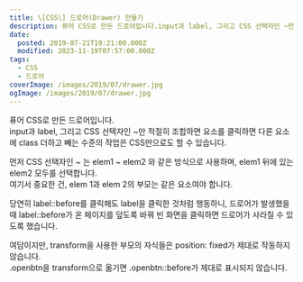 ```yaml
---
title: \[CSS\] 드로어(Drawer) 만들기
description: 퓨어 CSS로 만든 드로어입니다.input과 label, 그리고 CSS 선택자인 ~만 적절히 조합하면 요소를 클릭하면 다른 요소에 class 더하고 빼는 수준의 작업은 CSS만으로도 할 수 있습니다. 먼저 CSS 선택자인 ~ 는 elem1 ~ elem2 와 같은 방식으로 사용하며, elem1 뒤에 있는 elem2 모두를 선택합니다.여기서 중요한 건, elem 1과 elem 2의 부모는 같은 요소여야 합니다. 당연히 label::before를 클릭해도
date:
  posted: 2019-07-21T19:21:00.000Z
  modified: 2023-11-19T07:57:00.000Z
tags:
  - CSS
  - 드로어
coverImage: /images/2019/07/drawer.jpg
ogImage: /images/2019/07/drawer.jpg
---
```


퓨어 CSS로 만든 드로어입니다.  
input과 label, 그리고 CSS 선택자인 \~만 적절히 조합하면 요소를 클릭하면 다른 요소에 class 더하고 빼는 수준의 작업은 CSS만으로도 할 수 있습니다.

먼저 CSS 선택자인 \~ 는 elem1 \~ elem2 와 같은 방식으로 사용하며, elem1 뒤에 있는 elem2 모두를 선택합니다.  
여기서 중요한 건, elem 1과 elem 2의 부모는 같은 요소여야 합니다.

당연히 label::before를 클릭해도 label을 클릭한 것처럼 행동하니, 드로어가 발생했을 때 label::before가 온 페이지를 덮도록 바꿔 빈 화면을 클릭하면 드로어가 사라질 수 있도록 했습니다.

여담이지만, transform을 사용한 부모의 자식들은 position: fixed가 제대로 작동하지 않습니다.  
.openbtn을 transform으로 옮기면 .openbtn::before가 제대로 표시되지 않습니다.